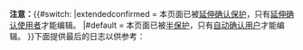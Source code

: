 <div id="semiprotectedpagewarning">
'''注意：'''{{#switch:{{PROTECTIONLEVEL:edit}}
|extendedconfirmed = 本页面已被[[Wikipedia:保護方針#延伸確認保護|延伸确认保护]]，只有[[Wikipedia:用户权限级别#延伸確認使用者|延伸确认使用者]]才能编辑。
|#default = 本页面已被[[Wikipedia:保護方針#半保护|半保护]]，只有[[Wikipedia:用户权限级别#自動確認用戶|自动确认用户]]才能编辑。
}}下面提供最后的日志以供参考：

{{fmbox warning ruler}}
</div>